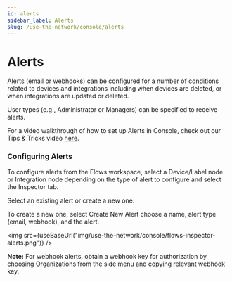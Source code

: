 ```yaml
---
id: alerts
sidebar_label: Alerts
slug: /use-the-network/console/alerts
---
```


# Alerts


Alerts (email or webhooks) can be configured for a number of conditions related
to devices and integrations including when devices are deleted, or when
integrations are updated or deleted.

User types (e.g., Administrator or Managers) can be specified to receive alerts.

For a video walkthrough of how to set up Alerts in Console, check out our Tips &
Tricks video [here](https://youtu.be/8zt6W_FCQcM).

### Configuring Alerts

To configure alerts from the Flows workspace, select a Device/Label node or
Integration node depending on the type of alert to configure and select the
Inspector tab.

Select an existing alert or create a new one.

To create a new one, select Create New Alert choose a name, alert type (email,
webhook), and the alert.

<img
  src={useBaseUrl("img/use-the-network/console/flows-inspector-alerts.png")}
/>

**Note:** For webhook alerts, obtain a webhook key for authorization by choosing
Organizations from the side menu and copying relevant webhook key.

